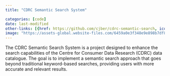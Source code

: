 ```yaml
---
title: "CDRC Semantic Search System"

categories: [code]
date: last-modified
other-links: [{href: https://github.com/cjber/cdrc-semantic-search, icon: github, rel: icon, text: Github Repository}, {href: https://apps.cdrc.ac.uk/semanticsearch/Search, icon: search, rel: icon, text: Semantic Search Link}]
image: "https://assets-global.website-files.com/6459a0e3f348e9e898b7df80/6462ca68c52fdda3d86e90d9_Frame%2033-p-1600.png"
---
```


The CDRC Semantic Search System is a project designed to enhance the search capabilities of the Centre for Consumer Data Research (CDRC) data catalogue. The goal is to implement a semantic search approach that goes beyond traditional keyword-based searches, providing users with more accurate and relevant results. 
